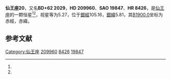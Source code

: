 {{Starbox begin
| name = 仙王座20
}}
{{Starbox observe
| epoch = [[J2000.0|J2000.0]]
| constell = [[仙王座|仙王座]]<ref name=SIMBAD>{{cite web
 | url=http://simbad.u-strasbg.fr/simbad/sim-id?Ident=HR+8426
 | title=Pulsating variable Star
 | publisher=Centre de Données astronomiques de Strasbourg
 | work=SIMBAD
 | accessdate=2012-07-13
 | archive-date=2019-09-15
 | archive-url=https://web.archive.org/web/20190915073251/http://simbad.u-strasbg.fr/simbad/sim-id?Ident=HR+8426
 | dead-url=no
 }}</ref><ref name=DATA>{{cite web
 | url=http://vizier.u-strasbg.fr/viz-bin/VizieR-5?-out.add=.&-source=5050&-corr=PK=HR&-out.max=9999&HR=8426
 | title=VizieR Detailed Page
 | accessdate=2012-07-13
 | archive-date=2016-03-05
 | archive-url=https://web.archive.org/web/20160305003250/http://vizier.u-strasbg.fr/viz-bin/VizieR-5?-out.add=.&-source=5050&-corr=PK=HR&-out.max=9999&HR=8426
 | dead-url=no
 }}</ref>
| 星官 = 
| ra = {{RA|22|5|0.5}}<ref name=SIMBAD /><ref name=DATA />
| dec = {{DEC|+62|47|8}}<ref name=SIMBAD /><ref name=DATA />
| appmag_v = 5.27<ref name=SIMBAD /><ref name=DATA />
}}
{{Starbox character
| class = K4III<ref name=SIMBAD /><ref name=DATA />
| b-v = 1.41<ref name=SIMBAD /><ref name=DATA />
| u-b = 1.78<ref name=SIMBAD /><ref name=DATA />
| r-i = <ref name=SIMBAD /><ref name=DATA />
| variable = 
}}
{{Starbox astrometry
| radial_v = 1.78
| prop_mo_ra = -21
| parallax = 0
| p_error = 
}}
{{Starbox catalog
| names =BD+62 2029，[[SAO星表|SAO]] 19847，[[HD星表|HD]] 209960，[[HR星表|HR]] 8426}}
{{Starbox reference |Simbad=HR+8426}}
{{Starbox end}}

'''仙王座20'''，又名'''BD+62 2029'''，'''HD 209960'''、'''SAO 19847'''、'''HR 8426'''，是[[仙王座|仙王座]]的一颗恒星<ref name=SIMBAD /><ref name=DATA />，视星等为5.27，位于[[銀道座標系|銀經]]105.16，[[銀道座標系|銀緯]]5.81，其[[B1900.0|B1900.0]]坐标为赤經{{RA|22|1|58}}，赤緯{{DEC|+62|5.81|52}}。

== 参考文献 ==
{{reflist}}

{{star-stub}}

{{仙王座恒星}}
[[Category:仙王座|Category:仙王座]]
[[Category:HD和HDE天體|209960]]
[[Category:HR天體|8426]]
[[Category:SAO天體|19847]]